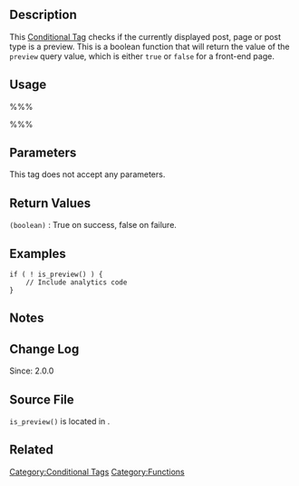 ==Description==
This [[Conditional Tags|Conditional Tag]] checks if the currently displayed post, page or post type is a preview. This is a boolean function that will return the value of the <tt>preview</tt> query value, which is either <tt>true</tt> or <tt>false</tt> for a front-end page.

==Usage==
%%%<?php is_preview(); ?>%%%

==Parameters==
This tag does not accept any parameters.

==Return Values==
; <tt>(boolean)</tt> : True on success, false on failure.

==Examples==
<pre>if ( ! is_preview() ) {
    // Include analytics code
}</pre>

==Notes==

==Change Log==
Since: 2.0.0

== Source File ==
<!-- Need links to current source code files -->
<tt>is_preview()</tt> is located in {{Trac|wp-includes/query.php}}.

==Related==

{{Conditional Tags}}

{{Tag Footer}}

[[Category:Conditional Tags]]
[[Category:Functions]]